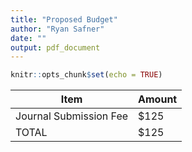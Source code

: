 ```yaml
---
title: "Proposed Budget"
author: "Ryan Safner"
date: ""
output: pdf_document
---
```


```r
knitr::opts_chunk$set(echo = TRUE)
```


| Item  | Amount |
|-------|--------|
| Journal Submission Fee | $125 |
| TOTAL | $125 |